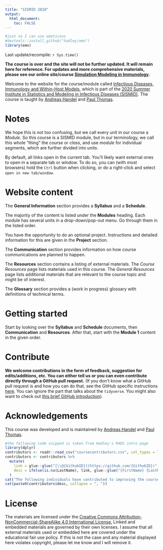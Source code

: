```yaml
---
title: "SISMID 2020"
output: 
  html_document:
    toc: FALSE
---
```


```r
#just so I can use emoticons
#devtools::install_github("hadley/emo")
library(emo)
```




Last update/recompile: `r Sys.time()`

**The course is over and the site will not be further updated. It will remain here for reference. For updates and more comprehensive materials, please see our online site/course [Simulation Modeling in Immunology](https://andreashandel.github.io/SMIcourse/).**


Welcome to the website for the course/module called [Infectious Diseases, Immunology and Within-Host Models](https://si.biostat.washington.edu/suminst/sismid2020/modules/MD2010), which is part of the [2020 Summer Institute in Statistics and Modeling in Infectious Diseases (SISMID)](https://si.biostat.washington.edu/suminst/sismid). The course is taught by [Andreas Handel](https://www.andreashandel.com/) and [Paul Thomas](https://www.stjude.org/directory/t/paul-thomas.html). 



# Notes

We hope this is not too confusing, but we call every unit in our course a _Module_. So this course is a SISMID module, but in our terminology, we call this whole "thing" the _course_ or _class_, and use _module_ for individual segments, which are further divided into _units_.

By default, all links open in the current tab. You'll likely want external ones to open in a separate tab or window. To do so, you can (with most browsers) hold the `Ctrl` button when clicking, or do a right-click and select `open in new tab/window`.


# Website content

The __General Information__ section provides a  __Syllabus__ and a __Schedule__. 


The majority of the content is listed under the __Modules__ heading. Each module has several units in a drop-down/pop-out menu. Go through them in the listed order.

You have the opportunity to do an optional project. Instructions and detailed information for this are given in the __Project__ section.

The __Communication__ section provides information on how course communications are planned to happen.

The __Resources__ section contains a listing of external materials. The _Course Resources_ page lists materials used in this course. The _General Resources_ page lists additional materials that are relevant to the course topic and might be of interest. 

The __Glossary__ section provides a (work in progress) glossary with definitions of technical terms.


# Getting started

Start by looking over the __Syllabus__ and __Schedule__ documents, then __Communication__ and __Resources__. After that, start with the __Module 1__ content in the given order. 


# Contribute

**We welcome contributions in the form of feedback, suggestion for edits/additions, etc. You can either tell us or you can even contribute directly through a GitHub pull request.** (If you don't know what a GitHub pull request is and how you can do that, see the GitHub specific instructions [here](https://andreashandel.github.io/MADAcourse/Exercise_Tidyverse.html). You can ignore the part that talks about the `tidyverse`. You might also want to check out [this brief GitHub introduction](https://andreashandel.github.io/MADAcourse/1d_Github.html)).


# Acknowledgements

This course was developed and is maintained by [Andreas Handel](https://www.andreashandel.com/) and [Paul Thomas](https://www.stjude.org/directory/t/paul-thomas.html).

```r
#the following code snipped is taken from Hadley's R4DS intro page
library(dplyr)
contributors <- readr::read_csv("coursecontributors.csv", col_types = list())
contributors <- contributors %>% 
  mutate(
    link = glue::glue("[\\@{GithubID}](https://github.com/{GithubID})"),
    desc = ifelse(is.na(LastName), link, glue::glue("{FirstName} {LastName} ({link})"))
  )
cat("The following individuals have contributed to improving the course:\n")
cat(paste0(contributors$desc, collapse = ", "))
```


# License

The materials are licensed under the [Creative Commons Attribution-NonCommercial-ShareAlike 4.0 International License.](https://creativecommons.org/licenses/by-nc-sa/4.0/) Linked and embedded materials are governed by their own licenses. I assume that all external materials used or embedded here are covered under the educational fair use policy. If this is not the case and any material displayed here violates copyright, please let me know and I will remove it. 


  
